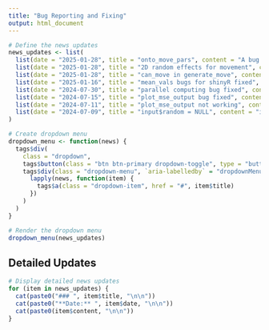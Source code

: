 ```yaml
---
title: "Bug Reporting and Fixing"
output: html_document
---
```


```r
# Define the news updates
news_updates <- list(
  list(date = "2025-01-28", title = "onto_move_pars", content = "A bug is fixed"),
  list(date = "2025-01-28", title = "2D random effects for movement", content = "Movement can be now treated as 2D-AR1"),
  list(date = "2025-01-28", title = "can_move in generate_move", content = "A bug in generate_move() function is fixed"),
  list(date = "2025-01-16", title = "mean_vals bugs for shinyR fixed", content = "mean_vals are incorrectly set as zeros"),
  list(date = "2024-07-30", title = "parallel computing bug fixed", content = "A bug related to NAA_re is fixed"),
  list(date = "2024-07-15", title = "plot_mse_output bug fixed", content = "Now results can be summarized and reported in png, pdf, or html"),
  list(date = "2024-07-11", title = "plot_mse_output not working", content = "debugging now"),
  list(date = "2024-07-09", title = "input$random = NULL", content = "input$random must be NULL when generating an operating model to avoid repetitive inner optimizations")
)

# Create dropdown menu
dropdown_menu <- function(news) {
  tags$div(
    class = "dropdown",
    tags$button(class = "btn btn-primary dropdown-toggle", type = "button", id = "dropdownMenuButton", `data-toggle` = "dropdown", `aria-haspopup` = "true", `aria-expanded` = "false", "Bug Report"),
    tags$div(class = "dropdown-menu", `aria-labelledby` = "dropdownMenuButton", 
      lapply(news, function(item) {
        tags$a(class = "dropdown-item", href = "#", item$title)
      })
    )
  )
}

# Render the dropdown menu
dropdown_menu(news_updates)
```

## Detailed Updates

```r
# Display detailed news updates
for (item in news_updates) {
  cat(paste0("### ", item$title, "\n\n"))
  cat(paste0("**Date:** ", item$date, "\n\n"))
  cat(paste0(item$content, "\n\n"))
}
```
